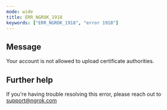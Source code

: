 ```yaml
---
mode: wide
title: ERR_NGROK_1918
keywords: ["ERR_NGROK_1918", "error 1918"]
---
```


## Message

Your account is not allowed to upload certificate authorities.

## Further help

If you're having trouble resolving this error, please reach out to [support@ngrok.com](mailto:support@ngrok.com?subject=Help%20with%20ERR_NGROK_1918)
